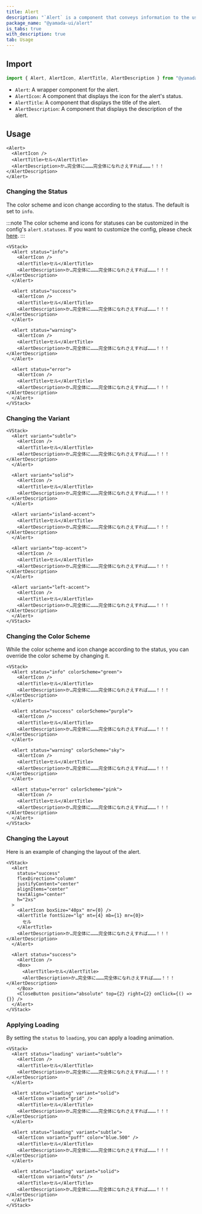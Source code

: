 ```yaml
---
title: Alert
description: "`Alert` is a component that conveys information to the user."
package_name: "@yamada-ui/alert"
is_tabs: true
with_description: true
tab: Usage
---
```


## Import

```ts
import { Alert, AlertIcon, AlertTitle, AlertDescription } from "@yamada-ui/react"
```

- `Alert`: A wrapper component for the alert.
- `AlertIcon`: A component that displays the icon for the alert's status.
- `AlertTitle`: A component that displays the title of the alert.
- `AlertDescription`: A component that displays the description of the alert.

## Usage

```tsx
<Alert>
  <AlertIcon />
  <AlertTitle>セル</AlertTitle>
  <AlertDescription>か…完全体に………完全体になれさえすれば………！！！</AlertDescription>
</Alert>
```

### Changing the Status

The color scheme and icon change according to the status. The default is set to `info`.

:::note
The color scheme and icons for statuses can be customized in the config's `alert.statuses`. If you want to customize the config, please check [here](/styled-system/configure/customize-config).
:::

```tsx
<VStack>
  <Alert status="info">
    <AlertIcon />
    <AlertTitle>セル</AlertTitle>
    <AlertDescription>か…完全体に………完全体になれさえすれば………！！！</AlertDescription>
  </Alert>

  <Alert status="success">
    <AlertIcon />
    <AlertTitle>セル</AlertTitle>
    <AlertDescription>か…完全体に………完全体になれさえすれば………！！！</AlertDescription>
  </Alert>

  <Alert status="warning">
    <AlertIcon />
    <AlertTitle>セル</AlertTitle>
    <AlertDescription>か…完全体に………完全体になれさえすれば………！！！</AlertDescription>
  </Alert>

  <Alert status="error">
    <AlertIcon />
    <AlertTitle>セル</AlertTitle>
    <AlertDescription>か…完全体に………完全体になれさえすれば………！！！</AlertDescription>
  </Alert>
</VStack>
```

### Changing the Variant

```tsx
<VStack>
  <Alert variant="subtle">
    <AlertIcon />
    <AlertTitle>セル</AlertTitle>
    <AlertDescription>か…完全体に………完全体になれさえすれば………！！！</AlertDescription>
  </Alert>

  <Alert variant="solid">
    <AlertIcon />
    <AlertTitle>セル</AlertTitle>
    <AlertDescription>か…完全体に………完全体になれさえすれば………！！！</AlertDescription>
  </Alert>

  <Alert variant="island-accent">
    <AlertTitle>セル</AlertTitle>
    <AlertDescription>か…完全体に………完全体になれさえすれば………！！！</AlertDescription>
  </Alert>

  <Alert variant="top-accent">
    <AlertIcon />
    <AlertTitle>セル</AlertTitle>
    <AlertDescription>か…完全体に………完全体になれさえすれば………！！！</AlertDescription>
  </Alert>

  <Alert variant="left-accent">
    <AlertIcon />
    <AlertTitle>セル</AlertTitle>
    <AlertDescription>か…完全体に………完全体になれさえすれば………！！！</AlertDescription>
  </Alert>
</VStack>
```

### Changing the Color Scheme

While the color scheme and icon change according to the status, you can override the color scheme by changing it.

```tsx
<VStack>
  <Alert status="info" colorScheme="green">
    <AlertIcon />
    <AlertTitle>セル</AlertTitle>
    <AlertDescription>か…完全体に………完全体になれさえすれば………！！！</AlertDescription>
  </Alert>

  <Alert status="success" colorScheme="purple">
    <AlertIcon />
    <AlertTitle>セル</AlertTitle>
    <AlertDescription>か…完全体に………完全体になれさえすれば………！！！</AlertDescription>
  </Alert>

  <Alert status="warning" colorScheme="sky">
    <AlertIcon />
    <AlertTitle>セル</AlertTitle>
    <AlertDescription>か…完全体に………完全体になれさえすれば………！！！</AlertDescription>
  </Alert>

  <Alert status="error" colorScheme="pink">
    <AlertIcon />
    <AlertTitle>セル</AlertTitle>
    <AlertDescription>か…完全体に………完全体になれさえすれば………！！！</AlertDescription>
  </Alert>
</VStack>
```

### Changing the Layout

Here is an example of changing the layout of the alert.

```tsx
<VStack>
  <Alert
    status="success"
    flexDirection="column"
    justifyContent="center"
    alignItems="center"
    textAlign="center"
    h="2xs"
  >
    <AlertIcon boxSize="40px" mr={0} />
    <AlertTitle fontSize="lg" mt={4} mb={1} mr={0}>
      セル
    </AlertTitle>
    <AlertDescription>か…完全体に………完全体になれさえすれば………！！！</AlertDescription>
  </Alert>

  <Alert status="success">
    <AlertIcon />
    <Box>
      <AlertTitle>セル</AlertTitle>
      <AlertDescription>か…完全体に………完全体になれさえすれば………！！！</AlertDescription>
    </Box>
    <CloseButton position="absolute" top={2} right={2} onClick={() => {}} />
  </Alert>
</VStack>
```

### Applying Loading

By setting the `status` to `loading`, you can apply a loading animation.

```tsx
<VStack>
  <Alert status="loading" variant="subtle">
    <AlertIcon />
    <AlertTitle>セル</AlertTitle>
    <AlertDescription>か…完全体に………完全体になれさえすれば………！！！</AlertDescription>
  </Alert>

  <Alert status="loading" variant="solid">
    <AlertIcon variant="grid" />
    <AlertTitle>セル</AlertTitle>
    <AlertDescription>か…完全体に………完全体になれさえすれば………！！！</AlertDescription>
  </Alert>

  <Alert status="loading" variant="subtle">
    <AlertIcon variant="puff" color="blue.500" />
    <AlertTitle>セル</AlertTitle>
    <AlertDescription>か…完全体に………完全体になれさえすれば………！！！</AlertDescription>
  </Alert>

  <Alert status="loading" variant="solid">
    <AlertIcon variant="dots" />
    <AlertTitle>セル</AlertTitle>
    <AlertDescription>か…完全体に………完全体になれさえすれば………！！！</AlertDescription>
  </Alert>
</VStack>
```
